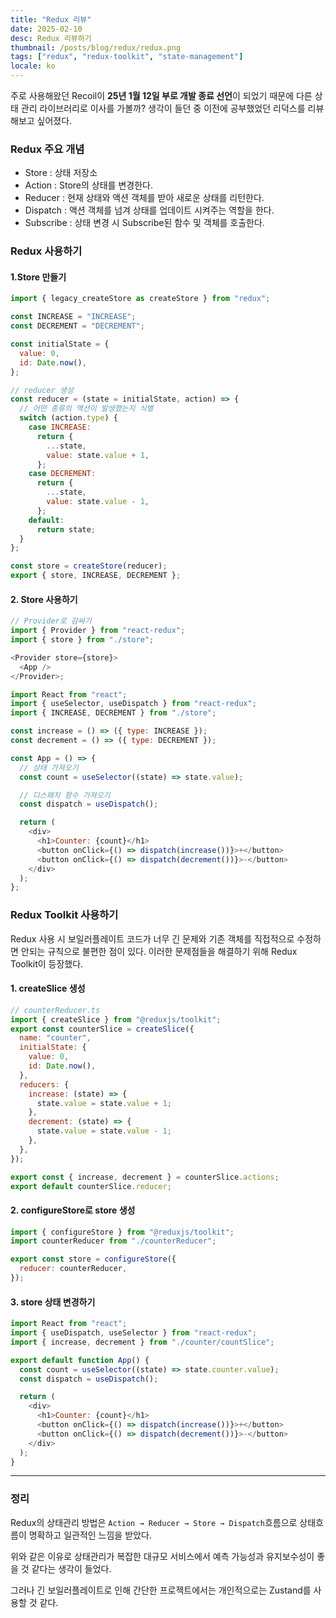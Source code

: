 ```yaml
---
title: "Redux 리뷰"
date: 2025-02-10
desc: Redux 리뷰하기
thumbnail: /posts/blog/redux/redux.png
tags: ["redux", "redux-toolkit", "state-management"]
locale: ko
---
```


주로 사용해왔던 Recoil이 **25년 1월 12일 부로 개발 종료 선언**이 되었기 때문에 다른 상태 관리 라이브러리로 이사를 가볼까? 생각이 들던 중 이전에 공부했었던 리덕스를 리뷰해보고 싶어졌다.

### Redux 주요 개념

- Store : 상태 저장소
- Action : Store의 상태를 변경한다.
- Reducer : 현재 상태와 액션 객체를 받아 새로운 상태를 리턴한다.
- Dispatch : 액션 객체를 넘겨 상태를 업데이트 시켜주는 역할을 한다.
- Subscribe : 상태 변경 시 Subscribe된 함수 및 객체를 호출한다.

### Redux 사용하기

#### 1.Store 만들기

```js
import { legacy_createStore as createStore } from "redux";

const INCREASE = "INCREASE";
const DECREMENT = "DECREMENT";

const initialState = {
  value: 0,
  id: Date.now(),
};

// reducer 생성
const reducer = (state = initialState, action) => {
  // 어떤 종류의 액션이 발생했는지 식별
  switch (action.type) {
    case INCREASE:
      return {
        ...state,
        value: state.value + 1,
      };
    case DECREMENT:
      return {
        ...state,
        value: state.value - 1,
      };
    default:
      return state;
  }
};

const store = createStore(reducer);
export { store, INCREASE, DECREMENT };
```

#### 2. Store 사용하기

```js
// Provider로 감싸기
import { Provider } from "react-redux";
import { store } from "./store";

<Provider store={store}>
  <App />
</Provider>;
```

```js
import React from "react";
import { useSelector, useDispatch } from "react-redux";
import { INCREASE, DECREMENT } from "./store";

const increase = () => ({ type: INCREASE });
const decrement = () => ({ type: DECREMENT });

const App = () => {
  // 상태 가져오기
  const count = useSelector((state) => state.value);

  // 디스패치 함수 가져오기
  const dispatch = useDispatch();

  return (
    <div>
      <h1>Counter: {count}</h1>
      <button onClick={() => dispatch(increase())}>+</button>
      <button onClick={() => dispatch(decrement())}>-</button>
    </div>
  );
};
```

### Redux Toolkit 사용하기

Redux 사용 시 보일러플레이트 코드가 너무 긴 문제와 기존 객체를 직접적으로 수정하면 안되는 규칙으로 불편한 점이 있다. 이러한 문제점들을 해결하기 위해 Redux Toolkit이 등장했다.

#### 1. createSlice 생성

```js
// counterReducer.ts
import { createSlice } from "@reduxjs/toolkit";
export const counterSlice = createSlice({
  name: "counter",
  initialState: {
    value: 0,
    id: Date.now(),
  },
  reducers: {
    increase: (state) => {
      state.value = state.value + 1;
    },
    decrement: (state) => {
      state.value = state.value - 1;
    },
  },
});

export const { increase, decrement } = counterSlice.actions;
export default counterSlice.reducer;
```

#### 2. configureStore로 store 생성

```js
import { configureStore } from "@reduxjs/toolkit";
import counterReducer from "./counterReducer";

export const store = configureStore({
  reducer: counterReducer,
});
```

#### 3. store 상태 변경하기

```js
import React from "react";
import { useDispatch, useSelector } from "react-redux";
import { increase, decrement } from "./counter/countSlice";

export default function App() {
  const count = useSelector((state) => state.counter.value);
  const dispatch = useDispatch();

  return (
    <div>
      <h1>Counter: {count}</h1>
      <button onClick={() => dispatch(increase())}>+</button>
      <button onClick={() => dispatch(decrement())}>-</button>
    </div>
  );
}
```

---

### 정리

Redux의 상태관리 방법은 `Action → Reducer → Store → Dispatch`흐름으로 상태흐름이 명확하고 일관적인 느낌을 받았다.

위와 같은 이유로 상태관리가 복잡한 대규모 서비스에서 예측 가능성과 유지보수성이 좋을 것 같다는 생각이 들었다.

그러나 긴 보일러플레이트로 인해 간단한 프로젝트에서는 개인적으로는 Zustand를 사용할 것 같다.
